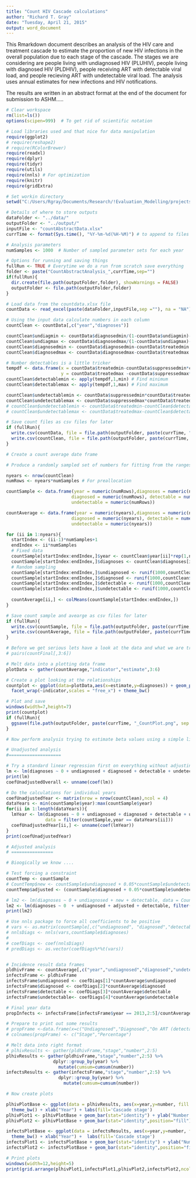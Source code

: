```yaml
---
title: "Count HIV Cascade calculations"
author: "Richard T. Gray"
date: "Tuesday, April 21, 2015"
output: word_document
---
```


This Rmarkdown document describes an analysis of the HIV care and treatment cascade to estimate the proportion of new HIV infections in the overall population due to each stage of the cascade. The stages we are considering are people living with undiagnosed HIV (PLUHIV), people living with diagnosed HIV (PLDHIV), people receiving ART with detectable viral load, and people recieving ART with undetectable viral load. The analysis uses annual estimates for new infections and HIV notifications. 

The results are written in an abstract format at the end of the document for submission to ASHM.....


```r
# Clear workspace
rm(list=ls()) 
options(scipen=999)  # To get rid of scientific notation

# Load libraries used and that nice for data manipulation
require(ggplot2)
# require(reshape2)
# require(RColorBrewer)
require(readxl)
require(dplyr)
require(tidyr)
require(utils)
require(nnls) # For optimization
require(knitr)
require(gridExtra)

# Set workin directory
setwd("C:/Users/Rgray/Documents/Research/!Evaluation_Modelling/projects/Care_Cascade_Calculations/code")

```

```r
# Details of where to store outputs
dataFolder <- "../data/"
outputFolder <- "../output/"
inputFile <- "countAbstractData.xlsx"
currTime <- format(Sys.time(), "%Y-%m-%d(%H-%M)") # to append to files

# Analysis parameters
numSamples <- 1000  # Number of sampled parameter sets for each year

# Options for running and saving things
fullRun <- TRUE # Everytime we do a run from scratch save everything 
folder <- paste("CountAbstractAnalysis_",currTime,sep="")
if(fullRun){
  dir.create(file.path(outputFolder,folder), showWarnings = FALSE)
  outputFolder <- file.path(outputFolder,folder)
}

```


```r
# Load data from the countdata.xlsx file 
countData <- read_excel(paste(dataFolder,inputFile,sep =""), na = "NA")

# Using the input data calculate numbers in each column
countClean <- countData[,c("year","diagnoses")]

countClean$undiagmin <- countData$diagnosedmin/(1-countData$undiagmin)-countData$diagnosedmin
countClean$undiagmax <- countData$diagnosedmax/(1-countData$undiagmax)-countData$diagnosedmax
countClean$diagnosedmin <- countData$diagnosedmin-countData$treatedmin
countClean$diagnosedmax <- countData$diagnosedmax-countData$treatedmax

# Number detectables is a little tricker
tempdf <- data.frame(x = countData$treatedmin-countData$suppressedmin*countData$treatedmin,
                     y = countData$treatedmax -countData$suppressedmax*countData$treatedmax)
countClean$detectablemin <- apply(tempdf,1,min) # Find minimum
countClean$detectablemax <- apply(tempdf,1,max) # Find maximum

countClean$undetectablemin <- countData$suppressedmin*countData$treatedmin
countClean$undetectablemax <- countData$suppressedmax*countData$treatedmax
# countClean$undetectablemin <- countData$treatedmin-countClean$detectablemin
# countClean$undetectablemax <- countData$treatedmax-countClean$detectablemax

# Save count files as csv files for later 
if (fullRun){
  write.csv(countData, file = file.path(outputFolder, paste(currTime, "_countRaw.csv", sep ="")))
  write.csv(countClean, file = file.path(outputFolder, paste(currTime, "_countFinal.csv", sep ="")))
}

```

```r
# Create a count average date frame

```

```r
# Produce a randomly sampled set of numbers for fitting from the ranges in the countClean dataframe. 

nyears <- nrow(countClean)
numRows <- nyears*numSamples # For preallocation

countSample <- data.frame(year = numeric(numRows),diagnoses = numeric(numRows), undiagnosed = numeric(numRows),
                         diagnosed = numeric(numRows), detectable = numeric(numRows), 
                         undetectable = numeric(numRows))

countAverage <- data.frame(year = numeric(nyears),diagnoses = numeric(nyears), undiagnosed = numeric(nyears),
                         diagnosed = numeric(nyears), detectable = numeric(nyears), 
                         undetectable = numeric(nyears))

for (ii in 1:nyears){
  startIndex <- (ii-1)*numSamples+1
  endIndex <- ii*numSamples
  # Fixed data
  countSample[startIndex:endIndex,]$year <- countClean$year[ii]*rep(1,numSamples)
  countSample[startIndex:endIndex,]$diagnoses <- countClean$diagnoses[ii]*rep(1,numSamples)
  # Random sampling
  countSample[startIndex:endIndex,]$undiagnosed <- runif(1000,countClean$undiagmin[ii],countClean$undiagmax[ii])
  countSample[startIndex:endIndex,]$diagnosed <- runif(1000,countClean$diagnosedmin[ii],countClean$diagnosedmax[ii])
  countSample[startIndex:endIndex,]$detectable <- runif(1000,countClean$detectablemin[ii],countClean$detectablemax[ii])
  countSample[startIndex:endIndex,]$undetectable <- runif(1000,countClean$undetectablemin[ii],countClean$undetectablemax[ii]) 
  
  countAverage[ii,] <- colMeans(countSample[startIndex:endIndex,])
}

# Save count sample and avearge as csv files for later 
if (fullRun){
  write.csv(countSample, file = file.path(outputFolder, paste(currTime, "_countSample.csv", sep ="")))
  write.csv(countAverage, file = file.path(outputFolder, paste(currTime, "_countAverage.csv", sep ="")))
}


```

```r
# Before we get serious lets have a look at the data and what we are trying to do
# pairs(countFinal[,3:6])

# Melt data into a plotting data frame
plotData <- gather(countAverage,"indicator","estimate",3:6)

# Create a plot looking at the relationships
countplot <- ggplot(data=plotData,aes(x=estimate,y=diagnoses)) + geom_point() + 
  facet_wrap(~indicator,scales = "free_x") + theme_bw()

# Plot and save
windows(width=7,height=7)
print(countplot)
if (fullRun){
  ggsave(file.path(outputFolder, paste(currTime, "_CountPlot.png", sep ="")),width=7,height=7)
}

```

```r
# Now perform analysis trying to estimate beta values using a simple linear model

# Unadjusted analysis
#====================

# Try a standard linear regression first on everything without adjusting for known reductions when undetectable
lm <- lm(diagnoses ~ 0 + undiagnosed + diagnosed + detectable + undetectable, data = countSample)
print(lm)
coefUnadjustedOverall <- unname(coef(lm))

# Do the calculations for individual years
coefUnadjustedYear <- matrix(nrow = nrow(countClean),ncol = 4)
dataYears <- min(countSample$year):max(countSample$year)
for(ii in 1:length(dataYears)){
  lmYear <- lm(diagnoses ~ 0 + undiagnosed + diagnosed + detectable + undetectable, 
               data = filter(countSample,year == dataYears[ii]))
  coefUnadjustedYear[ii,] <- unname(coef(lmYear))
}
print(coefUnadjustedYear)

# Adjusted analysis
# ================

# Bioogically we know ....

# Test forcing a constraint
countTemp <- countSample
# CountTemp$new <- countSample$undiagnosed + 0.05*countSample$undetectable
countTemp$adjusted <- (countSample$diagnosed + 0.05*countSample$undetectable)

# lm2 <- lm(diagnoses ~ 0 + undiagnosed + new + detectable, data = CountTemp)
lm2 <- lm(diagnoses ~ 0  + undiagnosed + adjusted + detectable, filter(countTemp,year == 2013))
print(lm2)

# Use nnls package to force all coefficients to be positive
# vars <- as.matrix(countSample[,c("undiagnosed", "diagnosed","detectable","undetectable")])
# nnlsDiags <- nnls(vars,countSample$diagnoses)
# 
# coefDiags <- coef(nnlsDiags)
# predDiags <- as.vector(coefDiags%*%t(vars))


# Incidence result data frames
pldhivFrame <- countAverage[,c("year","undiagnosed","diagnosed","undetectable","detectable")] # For plotting
infectsFrame <- pldhivFrame
infectsFrame$undiagnosed <- coefDiags[1]*countAverage$undiagnosed
infectsFrame$diagnosed <- coefDiags[2]*countAverage$diagnosed
infectsFrame$detectable <- coefDiags[3]*countAverage$detectable
infectsFrame$undetectable<- coefDiags[4]*countAverage$undetectable

# Final year data
propInfects <- infectsFrame[infectsFrame$year == 2013,2:5]/countAverage$diagnoses

# Prepare to print out some results 
# propFrame <-data.frame(x=c("Undiagnosed","Diagnosed","On ART (detectable)","On ART (undetectable)"),y = 100*propInfects[1,])
# colnames(propFrame) <- c("Stage","Percentage")


```

```r
# Melt data into right format 
# plhivResults <- gather(pldhivFrame,"stage","number",2:5)
plhivResults <- gather(pldhivFrame,"stage","number",2:5) %>%
                  dplyr::group_by(year) %>%
                    mutate(cumsum=cumsum(number))
infectsResults <- gather(infectsFrame,"stage","number",2:5) %>%
                    dplyr::group_by(year) %>%
                      mutate(cumsum=cumsum(number))

# Now create plots 

plhivPlotBase <- ggplot(data = plhivResults, aes(x=year,y=number, fill = stage)) +
  theme_bw() + xlab("Year") + labs(fill='Cascade stage') 
plhivPlot1 <- plhivPlotBase + geom_bar(stat="identity") + ylab("Number PLDHIV") 
plhivPlot2 <- plhivPlotBase + geom_bar(stat="identity",position="fill") + ylab("Proportion PLDHIV") 

infectsPlotBase <- ggplot(data = infectsResults, aes(x=year,y=number, fill = stage))+
  theme_bw() + xlab("Year") +  labs(fill='Cascade stage')
infectsPlot1 <- infectsPlotBase + geom_bar(stat="identity") + ylab("Number Diagnoses")
infectsPlot2 <- infectsPlotBase + geom_bar(stat="identity",position="fill") + ylab("Proportion Diagnoses")

# Print plots
windows(width=12,height=5)
print(grid.arrange(plhivPlot1,infectsPlot1,plhivPlot2,infectsPlot2,ncol = 2))


```
